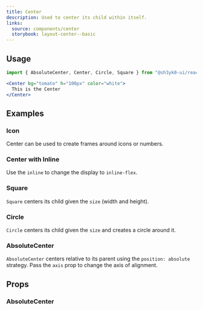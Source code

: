 ```yaml
---
title: Center
description: Used to center its child within itself.
links:
  source: components/center
  storybook: layout-center--basic
---
```


<ExampleTabs name="center-basic" />

## Usage

```jsx
import { AbsoluteCenter, Center, Circle, Square } from "@sh3yk0-ui/react"
```

```jsx
<Center bg="tomato" h="100px" color="white">
  This is the Center
</Center>
```

## Examples

### Icon

Center can be used to create frames around icons or numbers.

<ExampleTabs name="center-with-icons" />

### Center with Inline

Use the `inline` to change the display to `inline-flex`.

<ExampleTabs name="center-with-inline" />

### Square

`Square` centers its child given the `size` (width and height).

<ExampleTabs name="center-with-square" />

### Circle

`Circle` centers its child given the `size` and creates a circle around it.

<ExampleTabs name="center-with-circle" />

### AbsoluteCenter

`AbsoluteCenter` centers relative to its parent using the `position: absolute`
strategy. Pass the `axis` prop to change the axis of alignment.

<ExampleTabs name="center-with-absolute" />

## Props

### AbsoluteCenter

<PropTable component="Center" part="AbsoluteCenter" />
